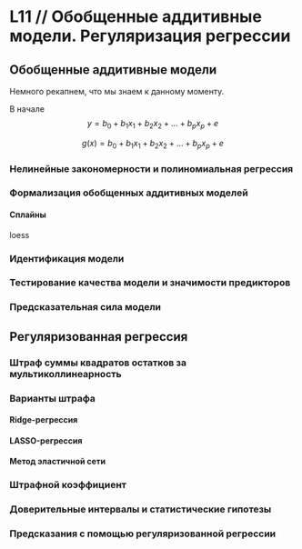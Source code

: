 # L11 // Обобщенные аддитивные модели. Регуляризация регрессии

## Обобщенные аддитивные модели

Немного рекапнем, что мы знаем к данному моменту.

В начале
$$
y = b_0 + b_1 x_1 + b_2 x_2 + \dots + b_p x_p + e
$$

$$
g(x) = b_0 + b_1 x_1 + b_2 x_2 + \dots + b_p x_p + e
$$







### Нелинейные закономерности и полиномиальная регрессия

### Формализация обобщенных аддитивных моделей

#### Сплайны

loess

### Идентификация модели

### Тестирование качества модели и значимости предикторов

### Предсказательная сила модели



## Регуляризованная регрессия

### Штраф суммы квадратов остатков за мультиколлинеарность

### Варианты штрафа

#### Ridge-регрессия

#### LASSO-регрессия

#### Метод эластичной сети

### Штрафной коэффициент

### Доверительные интервалы и статистические гипотезы

### Предсказания с помощью регуляризованной регрессии

